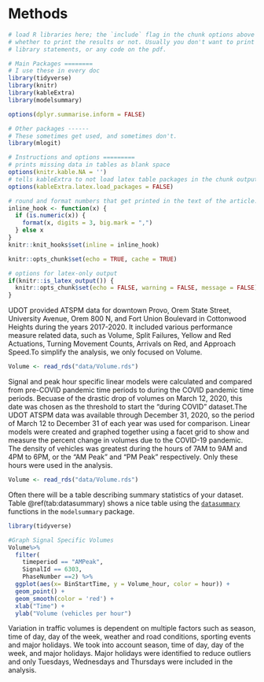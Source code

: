 # Methods

```r
# load R libraries here; the `include` flag in the chunk options above tells
# whether to print the results or not. Usually you don't want to print the
# library statements, or any code on the pdf.

# Main Packages ========
# I use these in every doc
library(tidyverse)
library(knitr)
library(kableExtra)
library(modelsummary)

options(dplyr.summarise.inform = FALSE)

# Other packages ------
# These sometimes get used, and sometimes don't.
library(mlogit)

# Instructions and options =========
# prints missing data in tables as blank space
options(knitr.kable.NA = '') 
# tells kableExtra to not load latex table packages in the chunk output
options(kableExtra.latex.load_packages = FALSE) 

# round and format numbers that get printed in the text of the article.
inline_hook <- function(x) {
  if (is.numeric(x)) {
    format(x, digits = 3, big.mark = ",")
  } else x
}
knitr::knit_hooks$set(inline = inline_hook)

knitr::opts_chunk$set(echo = TRUE, cache = TRUE)

# options for latex-only output
if(knitr::is_latex_output()) {
  knitr::opts_chunk$set(echo = FALSE, warning = FALSE, message = FALSE)
} 

```
UDOT provided ATSPM data for downtown Provo, Orem State Street, University Avenue,
 Orem 800 N, and Fort Union Boulevard in Cottonwood Heights during the years 
 2017-2020. It included various performance measure related data, such as Volume,
 Split Failures, Yellow and Red Actuations, Turning Movement Counts, Arrivals on 
 Red, and Approach Speed.To simplify the analysis, we only focused on Volume.

```r
Volume <- read_rds("data/Volume.rds")
```

Signal and peak hour specific linear models were calculated and compared from
pre-COVID pandemic time periods to during the COVID pandemic time periods. Becuase of the 
drastic drop of volumes on March 12, 2020, this date was chosen as 
the threshold to start the "during COVID" dataset.The UDOT ATSPM data was available 
through December 31, 2020, so the period of March 12 to December 31 of each year 
was used for comparison. Linear models were created and graphed together using a facet grid to show and measure the percent change in volumes due to the COVID-19 pandemic.
The density of vehicles was greatest during the hours of 7AM to 9AM and 4PM to 6PM,
or the "AM Peak" and "PM Peak" respectively. Only these hours were used in the analysis.


```r
Volume <- read_rds("data/Volume.rds")
```

Often there will be a table describing summary statistics of your dataset.
Table \@ref(tab:datasummary) shows a nice table using the [`datasummary`](https://vincentarelbundock.github.io/modelsummary/articles/datasummary.html) 
functions in the `modelsummary` package.

```r
library(tidyverse)

#Graph Signal Specific Volumes
Volume%>%
  filter(
    timeperiod == "AMPeak",
    SignalId == 6303,
    PhaseNumber ==2) %>%
  ggplot(aes(x= BinStartTime, y = Volume_hour, color = hour)) +
  geom_point() +
  geom_smooth(color = 'red') +
  xlab("Time") +
  ylab("Volume (vehicles per hour")
```

Variation in traffic volumes is dependent on multiple factors such as season, 
time of day, day of the week, weather and road conditions, sporting events and 
major holidays. We took into account season, time of day, day of the week, and 
major holidays. Major holidays were identified to reduce outliers and only Tuesdays, 
Wednesdays and Thursdays were included in the analysis.

